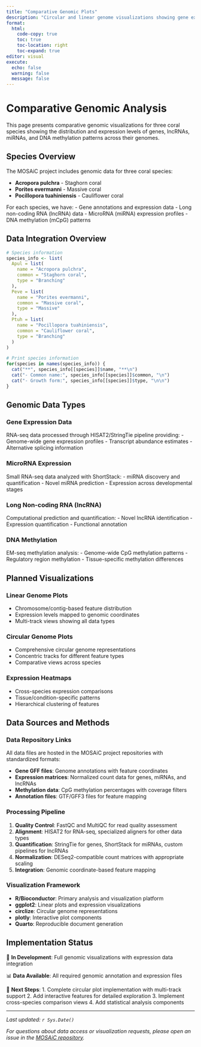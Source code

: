 ```yaml
---
title: "Comparative Genomic Plots"
description: "Circular and linear genome visualizations showing gene expression, DNA methylation, lncRNA, and miRNA data"
format:
  html:
    code-copy: true
    toc: true
    toc-location: right
    toc-expand: true
editor: visual
execute:
  echo: false
  warning: false
  message: false
---
```


# Comparative Genomic Analysis

This page presents comparative genomic visualizations for three coral species showing the distribution and expression levels of genes, lncRNAs, miRNAs, and DNA methylation patterns across their genomes.

## Species Overview

The MOSAiC project includes genomic data for three coral species:

- **Acropora pulchra** - Staghorn coral
- **Porites evermanni** - Massive coral  
- **Pocillopora tuahiniensis** - Cauliflower coral

For each species, we have:
- Gene annotations and expression data
- Long non-coding RNA (lncRNA) data
- MicroRNA (miRNA) expression profiles
- DNA methylation (mCpG) patterns

## Data Integration Overview

```r
# Species information
species_info <- list(
  Apul = list(
    name = "Acropora pulchra",
    common = "Staghorn coral",
    type = "Branching"
  ),
  Peve = list(
    name = "Porites evermanni", 
    common = "Massive coral",
    type = "Massive"
  ),
  Ptuh = list(
    name = "Pocillopora tuahiniensis",
    common = "Cauliflower coral", 
    type = "Branching"
  )
)

# Print species information
for(species in names(species_info)) {
  cat("**", species_info[[species]]$name, "**\n")
  cat("- Common name:", species_info[[species]]$common, "\n")
  cat("- Growth form:", species_info[[species]]$type, "\n\n")
}
```

## Genomic Data Types

### Gene Expression Data
RNA-seq data processed through HISAT2/StringTie pipeline providing:
- Genome-wide gene expression profiles
- Transcript abundance estimates
- Alternative splicing information

### MicroRNA Expression  
Small RNA-seq data analyzed with ShortStack:
- miRNA discovery and quantification
- Novel miRNA prediction
- Expression across developmental stages

### Long Non-coding RNA (lncRNA)
Computational prediction and quantification:
- Novel lncRNA identification
- Expression quantification
- Functional annotation

### DNA Methylation
EM-seq methylation analysis:
- Genome-wide CpG methylation patterns
- Regulatory region methylation
- Tissue-specific methylation differences

## Planned Visualizations

### Linear Genome Plots
- Chromosome/contig-based feature distribution
- Expression levels mapped to genomic coordinates
- Multi-track views showing all data types

### Circular Genome Plots  
- Comprehensive circular genome representations
- Concentric tracks for different feature types
- Comparative views across species

### Expression Heatmaps
- Cross-species expression comparisons
- Tissue/condition-specific patterns
- Hierarchical clustering of features

## Data Sources and Methods

### Data Repository Links
All data files are hosted in the MOSAiC project repositories with standardized formats:

- **Gene GFF files**: Genome annotations with feature coordinates
- **Expression matrices**: Normalized count data for genes, miRNAs, and lncRNAs  
- **Methylation data**: CpG methylation percentages with coverage filters
- **Annotation files**: GTF/GFF3 files for feature mapping

### Processing Pipeline
1. **Quality Control**: FastQC and MultiQC for read quality assessment
2. **Alignment**: HISAT2 for RNA-seq, specialized aligners for other data types
3. **Quantification**: StringTie for genes, ShortStack for miRNAs, custom pipelines for lncRNAs
4. **Normalization**: DESeq2-compatible count matrices with appropriate scaling
5. **Integration**: Genomic coordinate-based feature mapping

### Visualization Framework
- **R/Bioconductor**: Primary analysis and visualization platform
- **ggplot2**: Linear plots and expression visualizations  
- **circlize**: Circular genome representations
- **plotly**: Interactive plot components
- **Quarto**: Reproducible document generation

## Implementation Status

🔄 **In Development**: Full genomic visualizations with expression data integration

📊 **Data Available**: All required genomic annotation and expression files

🎯 **Next Steps**:
1. Complete circular plot implementation with multi-track support
2. Add interactive features for detailed exploration
3. Implement cross-species comparison views
4. Add statistical analysis components

---

*Last updated: `r Sys.Date()`*

*For questions about data access or visualization requests, please open an issue in the [MOSAiC repository](https://github.com/urol-e5/MOSAiC/issues).*